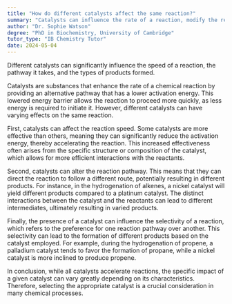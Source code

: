 ```yaml
---
title: "How do different catalysts affect the same reaction?"
summary: "Catalysts can influence the rate of a reaction, modify the reaction pathway, and determine the types of products produced, highlighting their significant role in chemical processes."
author: "Dr. Sophie Watson"
degree: "PhD in Biochemistry, University of Cambridge"
tutor_type: "IB Chemistry Tutor"
date: 2024-05-04
---
```


Different catalysts can significantly influence the speed of a reaction, the pathway it takes, and the types of products formed.

Catalysts are substances that enhance the rate of a chemical reaction by providing an alternative pathway that has a lower activation energy. This lowered energy barrier allows the reaction to proceed more quickly, as less energy is required to initiate it. However, different catalysts can have varying effects on the same reaction.

First, catalysts can affect the reaction speed. Some catalysts are more effective than others, meaning they can significantly reduce the activation energy, thereby accelerating the reaction. This increased effectiveness often arises from the specific structure or composition of the catalyst, which allows for more efficient interactions with the reactants.

Second, catalysts can alter the reaction pathway. This means that they can direct the reaction to follow a different route, potentially resulting in different products. For instance, in the hydrogenation of alkenes, a nickel catalyst will yield different products compared to a platinum catalyst. The distinct interactions between the catalyst and the reactants can lead to different intermediates, ultimately resulting in varied products.

Finally, the presence of a catalyst can influence the selectivity of a reaction, which refers to the preference for one reaction pathway over another. This selectivity can lead to the formation of different products based on the catalyst employed. For example, during the hydrogenation of propene, a palladium catalyst tends to favor the formation of propane, while a nickel catalyst is more inclined to produce propene.

In conclusion, while all catalysts accelerate reactions, the specific impact of a given catalyst can vary greatly depending on its characteristics. Therefore, selecting the appropriate catalyst is a crucial consideration in many chemical processes.
    